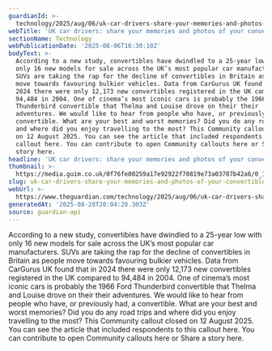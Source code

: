 ```yaml
---
guardianId: >-
  technology/2025/aug/06/uk-car-drivers-share-your-memories-and-photos-of-your-convertible
webTitle: 'UK car drivers: share your memories and photos of your convertible'
sectionName: Technology
webPublicationDate: '2025-08-06T16:30:10Z'
bodyText: >-
  According to a new study, convertibles have dwindled to a 25-year low with
  only 16 new models for sale across the UK’s most popular car manufacturers.
  SUVs are taking the rap for the decline of convertibles in Britain as people
  move towards favouring bulkier vehicles. Data from CarGurus UK found that in
  2024 there were only 12,173 new convertibles registered in the UK compared to
  94,484 in 2004. One of cinema’s most iconic cars is probably the 1966 Ford
  Thunderbird convertible that Thelma and Louise drove on their their
  adventures. We would like to hear from people who have, or previously had, a
  convertible. What are your best and worst memories? Did you do any road trips
  and where did you enjoy travelling to the most? This Community callout closed
  on 12 August 2025. You can see the article that included respondents to this
  callout here. You can contribute to open Community callouts here or Share a
  story here.
headline: 'UK car drivers: share your memories and photos of your convertible'
thumbnail: >-
  https://media.guim.co.uk/0f76fe00259a17e92922f70819e73a03707b42a6/0_1259_3971_3175/500.jpg
slug: uk-car-drivers-share-your-memories-and-photos-of-your-convertible
webUrl: >-
  https://www.theguardian.com/technology/2025/aug/06/uk-car-drivers-share-your-memories-and-photos-of-your-convertible
generatedAt: '2025-08-28T20:04:28.303Z'
source: guardian-api
---
```

According to a new study, convertibles have dwindled to a 25-year low with only 16 new models for sale across the UK’s most popular car manufacturers. SUVs are taking the rap for the decline of convertibles in Britain as people move towards favouring bulkier vehicles. Data from CarGurus UK found that in 2024 there were only 12,173 new convertibles registered in the UK compared to 94,484 in 2004. One of cinema’s most iconic cars is probably the 1966 Ford Thunderbird convertible that Thelma and Louise drove on their their adventures. We would like to hear from people who have, or previously had, a convertible. What are your best and worst memories? Did you do any road trips and where did you enjoy travelling to the most? This Community callout closed on 12 August 2025. You can see the article that included respondents to this callout here. You can contribute to open Community callouts here or Share a story here.
